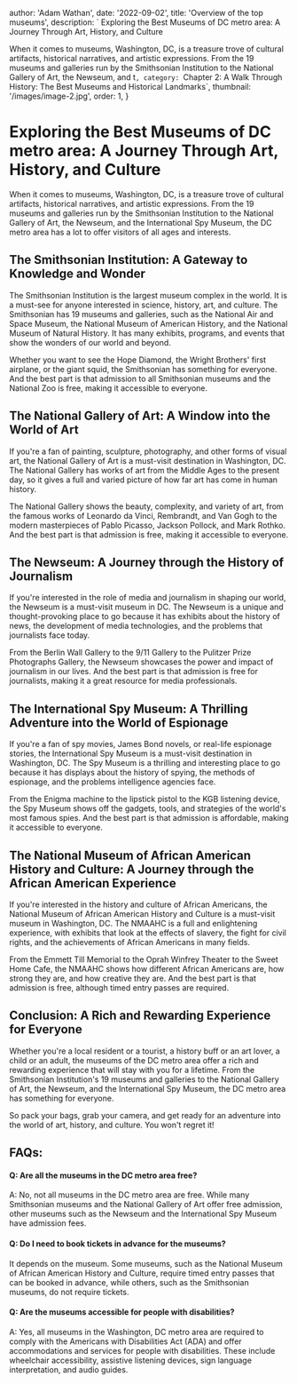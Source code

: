 
  author: 'Adam Wathan',
  date: '2022-09-02',
  title: 'Overview of the top museums',
  description: ` Exploring the Best Museums of DC metro area: A Journey Through Art, History, and Culture

When it comes to museums, Washington, DC, is a treasure trove of cultural artifacts, historical narratives, and artistic expressions. From the 19 museums and galleries run by the Smithsonian Institution to the National Gallery of Art, the Newseum, and t`,
  category: `Chapter 2: A Walk Through History: The Best Museums and Historical Landmarks`,
  thumbnail: '/images/image-2.jpg',
  order: 1,
}

        

# Exploring the Best Museums of DC metro area: A Journey Through Art, History, and Culture

When it comes to museums, Washington, DC, is a treasure trove of cultural artifacts, historical narratives, and artistic expressions. From the 19 museums and galleries run by the Smithsonian Institution to the National Gallery of Art, the Newseum, and the International Spy Museum, the DC metro area has a lot to offer visitors of all ages and interests.

## The Smithsonian Institution: A Gateway to Knowledge and Wonder

The Smithsonian Institution is the largest museum complex in the world. It is a must-see for anyone interested in science, history, art, and culture. The Smithsonian has 19 museums and galleries, such as the National Air and Space Museum, the National Museum of American History, and the National Museum of Natural History. It has many exhibits, programs, and events that show the wonders of our world and beyond.

Whether you want to see the Hope Diamond, the Wright Brothers' first airplane, or the giant squid, the Smithsonian has something for everyone. And the best part is that admission to all Smithsonian museums and the National Zoo is free, making it accessible to everyone.

## The National Gallery of Art: A Window into the World of Art

If you're a fan of painting, sculpture, photography, and other forms of visual art, the National Gallery of Art is a must-visit destination in Washington, DC. The National Gallery has works of art from the Middle Ages to the present day, so it gives a full and varied picture of how far art has come in human history.

The National Gallery shows the beauty, complexity, and variety of art, from the famous works of Leonardo da Vinci, Rembrandt, and Van Gogh to the modern masterpieces of Pablo Picasso, Jackson Pollock, and Mark Rothko. And the best part is that admission is free, making it accessible to everyone.

## The Newseum: A Journey through the History of Journalism

If you're interested in the role of media and journalism in shaping our world, the Newseum is a must-visit museum in DC. The Newseum is a unique and thought-provoking place to go because it has exhibits about the history of news, the development of media technologies, and the problems that journalists face today.

From the Berlin Wall Gallery to the 9/11 Gallery to the Pulitzer Prize Photographs Gallery, the Newseum showcases the power and impact of journalism in our lives. And the best part is that admission is free for journalists, making it a great resource for media professionals.

## The International Spy Museum: A Thrilling Adventure into the World of Espionage

If you're a fan of spy movies, James Bond novels, or real-life espionage stories, the International Spy Museum is a must-visit destination in Washington, DC. The Spy Museum is a thrilling and interesting place to go because it has displays about the history of spying, the methods of espionage, and the problems intelligence agencies face.

From the Enigma machine to the lipstick pistol to the KGB listening device, the Spy Museum shows off the gadgets, tools, and strategies of the world's most famous spies. And the best part is that admission is affordable, making it accessible to everyone.

## The National Museum of African American History and Culture: A Journey through the African American Experience

If you're interested in the history and culture of African Americans, the National Museum of African American History and Culture is a must-visit museum in Washington, DC. The NMAAHC is a full and enlightening experience, with exhibits that look at the effects of slavery, the fight for civil rights, and the achievements of African Americans in many fields.

From the Emmett Till Memorial to the Oprah Winfrey Theater to the Sweet Home Cafe, the NMAAHC shows how different African Americans are, how strong they are, and how creative they are. And the best part is that admission is free, although timed entry passes are required.

## Conclusion: A Rich and Rewarding Experience for Everyone

Whether you're a local resident or a tourist, a history buff or an art lover, a child or an adult, the museums of the DC metro area offer a rich and rewarding experience that will stay with you for a lifetime. From the Smithsonian Institution's 19 museums and galleries to the National Gallery of Art, the Newseum, and the International Spy Museum, the DC metro area has something for everyone.

So pack your bags, grab your camera, and get ready for an adventure into the world of art, history, and culture. You won't regret it!

## FAQs:

#### Q: Are all the museums in the DC metro area free?

A: No, not all museums in the DC metro area are free. While many Smithsonian museums and the National Gallery of Art offer free admission, other museums such as the Newseum and the International Spy Museum have admission fees.

#### Q: Do I need to book tickets in advance for the museums?

It depends on the museum. Some museums, such as the National Museum of African American History and Culture, require timed entry passes that can be booked in advance, while others, such as the Smithsonian museums, do not require tickets.

#### Q: Are the museums accessible for people with disabilities?

A: Yes, all museums in the Washington, DC metro area are required to comply with the Americans with Disabilities Act (ADA) and offer accommodations and services for people with disabilities. These include wheelchair accessibility, assistive listening devices, sign language interpretation, and audio guides.


        